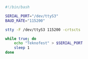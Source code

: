 ```bash lines
#!/bin/bash

SERIAL_PORT="/dev/ttyS3"
BAUD_RATE="115200"

stty -F /dev/ttyS3 115200 -crtscts

while true; do
    echo "Teknofest" > $SERIAL_PORT
    sleep 1
done
```
